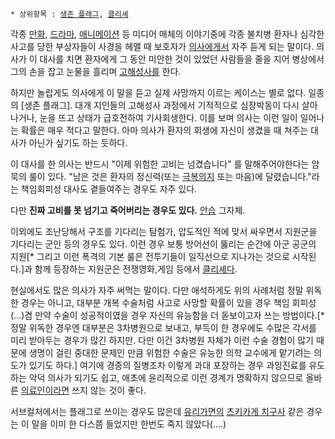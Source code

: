  * 상위항목 : [[생존 플래그]], [[클리셰]]

각종 [[만화]], [[드라마]], [[애니메이션]] 등 미디어 매체의 이야기중에 각종 불치병 환자나 심각한 사고를 당한 부상자들이 사경을 헤맬 때 보호자가 [[의사]]에게서 자주 듣게 되는 말이다. 의사가 이 대사를 치면 환자에게 그 동안 미안한 것이 있었던 사람들을 줄을 지어 병상에서 그의 손을 잡고 눈물을 흘리며 [[고해성사]]를 한다.

하지만 놀랍게도 의사에게 이 말을 듣고 실제 사망까지 이르는 케이스는 별로 없다. 일종의 [생존 플래그]. 대개 지인들의 고해성사 과정에서 기적적으로 심장박동이 다시 살아나거나, 눈을 뜨고 상태가 급호전하여 기사회생한다. 이를 보며 의사는 이런 일이 일어나는 확률은 매우 적다고 말한다. 아마 의사가 환자의 회생에 자신이 생겼을 때 쳐주는 대사가 아닌가 싶기도 하는 듯하다.

이 대사를 한 의사는 반드시 "이제 위험한 고비는 넘겼습니다" 를 말해주어야한다는 암묵의 룰이 있다. "남은 것은 환자의 정신력(또는 [[의지드립|극복의지]] 또는 마음)에 달렸습니다."라는 책임회피성 대사도 곁들여주는 경우도 자주 있다.

다만 '''진짜 고비를 못 넘기고 죽어버리는 경우도 있다.''' [[안습]] 그자체.

이외에도 조난당해서 구조를 기다리는 탐험가, 압도적인 적에 맞서 싸우면서 지원군을 기다리는 군인 등의 경우도 있다. 이런 경우 보통 방어선이 뚫리는 순간에 아군 공군의 지원[* 그리고 이런 폭격의 기본 룰은 전투기들이 일직선으로 지나가는 것으로 시작된다.]과 함께 등장하는 지원군은 전쟁영화,게임 등에서 [[클리셰]]다.

현실에서도 많은 의사가 자주 써먹는 말이다. 다만 애석하게도 위의 사례처럼 정말 위독한 경우는 아니고, 대부분 개복 수술처럼 사고로 사망할 확률이 있을 경우 책임 회피성(...)겸 만약 수술이 성공적이였을 경우 자신의 유능함을 더 돋보이고자 쓰는 방법이다.[* 정말 위독한 경우엔 대부분은 3차병원으로 보내고, 부득이 한 경우에도 수많은 각서를 미리 받아두는 경우가 많긴 하지만. 다만 이건 3차병원 자체가 이런 수술 경험이 많기 때문에 생명이 걸린 중대한 문제인 만큼 위험한 수술은 유능한 의학 교수에게 맡기려는 의도가 있기도 하다.] 여기에 경증의 질병조차 이렇게 과대 포장하는 경우 과잉진료를 유도하는 악덕 의사가 되기도 쉽고, 애초에 윤리적으로 이런 경계가 명확하지 않으므로 올바른 [[보건의료인|의료인]]이라면 쓰지 않는 것이 좋다.

서브컬처에서는 플래그로 쓰이는 경우도 많은데 [[유리가면]]의 [[츠키카게 치구사]] 같은 경우는 이 말을 이미 한 다스쯤 들었지만 한번도 죽지 않았다(....)
